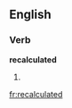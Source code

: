 ==English==

===Verb===
'''recalculated'''

# {{present participle of|[[recalculate]]}}

[[fr:recalculated]]